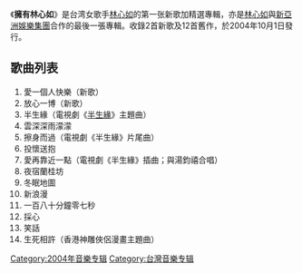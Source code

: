 {{Album infobox | <!-- See Wikipedia:WikiProject_Albums -->
|  Name        = 擁有林心如
|  Type        = [[專輯|專輯]]
|  Artist      = [[林心如|林心如]]
|  Cover       = 
|  Background  = 
|  Released    = 2004年10月1日
|  Recorded    = 
|  Genre       = [[國語流行音樂|國語流行音樂]]
|  Length      = 
|  Label       = [[新亞洲娛樂集團|新亞洲娛樂集團]]
|  Number      = 
|  Producer    = 稻草人 (余毓興)
|  Last album  = [[雙面林心如|雙面林心如]]<br>(2001年)
|  This album  = '''擁有林心如'''<br>(2004年)
|  Next album  = [[新如主義|新如主義]]<br>(2008年)
}}

《'''擁有林心如'''》是台湾女歌手[[林心如|林心如]]的第一张新歌加精選專輯，亦是[[林心如|林心如]]與[[新亞洲娛樂集團|新亞洲娛樂集團]]合作的最後一張專輯。收錄2首新歌及12首舊作，於2004年10月1日發行。

== 歌曲列表 ==

#愛一個人快樂（新歌）
#放心一博（新歌）
#半生緣（電視劇《[[半生緣_(電視劇)|半生緣]]》主題曲）
#雲深深雨濛濛
#擦身而過（電視劇《半生緣》片尾曲）
#投懷送抱
#愛再靠近一點（電視劇《半生緣》插曲；與湯鈞禧合唱）
#夜宿蘭桂坊
#冬眠地圖
#新浪漫
#一百八十分鐘零七秒
#採心
#笑話
#生死相許（香港神雕俠侶漫畫主題曲）

[[Category:2004年音樂专辑|Category:2004年音樂专辑]]
[[Category:台灣音樂专辑|Category:台灣音樂专辑]]

{{album-stub}}